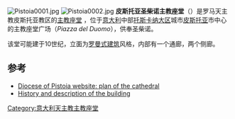 [[Image:Pistoia0001.jpg|thumb]]
[[Image:Pistoia0002.jpg|thumb]]
'''皮斯托亚圣柴诺主教座堂'''（{{lang-it| Cattedrale di San Zeno}}）是罗马天主教皮斯托亚教区的[[主教座堂|主教座堂]] ，位于[[意大利|意大利]]中部[[托斯卡纳大区|托斯卡纳大区]]城市[[皮斯托亚|皮斯托亚]]市中心的主教座堂广场（''Piazza del Duomo''），供奉圣柴诺。

该堂可能建于10世纪，立面为[[罗曼式建筑|罗曼式建筑]]风格，内部有一个通廊，两个侧廊。

==参考==
*[https://web.archive.org/web/20070927003142/http://www.diocesi.pistoia.it/patrimonio/cattedrale/home.htm Diocese of Pistoia website: plan of the cathedral] {{it icon}}
*[https://web.archive.org/web/20080513002326/http://www.pistoia.turismo.toscana.it/arte/pistoiaarte/ptszeno.htm History and description of the building] {{it icon}}

{{coord|43|55|59.59|N|10|55|4.44|E|source:itwiki_region:IT_type:landmark|display=title}}

{{Landmarks of Tuscany}}

[[Category:意大利天主教主教座堂|Category:意大利天主教主教座堂]]